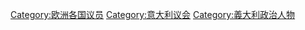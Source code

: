 [[Category:欧洲各国议员|Category:欧洲各国议员]]
[[Category:意大利议会|Category:意大利议会]]
[[Category:義大利政治人物|Category:義大利政治人物]]
